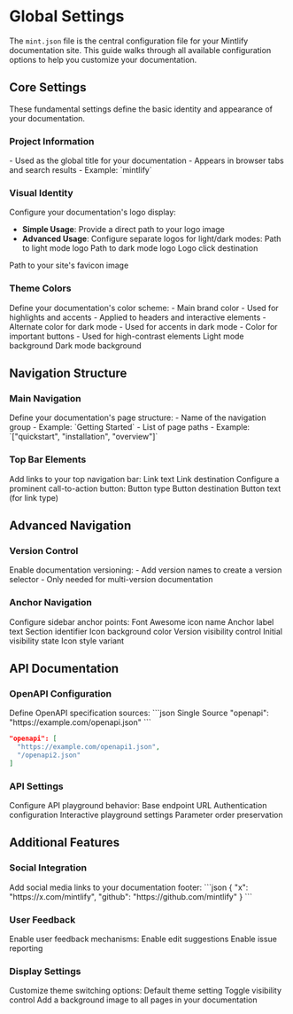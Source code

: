 # Global Settings

The `mint.json` file is the central configuration file for your Mintlify documentation site. This guide walks through all available configuration options to help you customize your documentation.

## Core Settings

These fundamental settings define the basic identity and appearance of your documentation.

### Project Information

<ResponseField name="name" type="string" required>
- Used as the global title for your documentation
- Appears in browser tabs and search results
- Example: `mintlify`
</ResponseField>

### Visual Identity

<ResponseField name="logo" type="string or object">
Configure your documentation's logo display:

- **Simple Usage**: Provide a direct path to your logo image
- **Advanced Usage**: Configure separate logos for light/dark modes:
  <Expandable title="Logo Options">
    <ResponseField name="light" type="string">Path to light mode logo</ResponseField>
    <ResponseField name="dark" type="string">Path to dark mode logo</ResponseField>
    <ResponseField name="href" type="string" default="/">Logo click destination</ResponseField>
  </Expandable>
</ResponseField>

<ResponseField name="favicon" type="string">
Path to your site's favicon image
</ResponseField>

### Theme Colors

<ResponseField name="colors" type="Colors">
Define your documentation's color scheme:

<Expandable title="Color Configuration">
    <ResponseField name="primary" type="string" required>
    - Main brand color
    - Used for highlights and accents
    - Applied to headers and interactive elements
    </ResponseField>
    <ResponseField name="light" type="string">
    - Alternate color for dark mode
    - Used for accents in dark mode
    </ResponseField>
    <ResponseField name="dark" type="string">
    - Color for important buttons
    - Used for high-contrast elements
    </ResponseField>
    <ResponseField name="background" type="object">
      <Expandable title="Background Colors">
        <ResponseField name="light" type="string" required>Light mode background</ResponseField>
        <ResponseField name="dark" type="string" required>Dark mode background</ResponseField>
      </Expandable>
    </ResponseField>
</Expandable>
</ResponseField>

## Navigation Structure

### Main Navigation

<ResponseField name="navigation" type="Navigation[]" required>
Define your documentation's page structure:
  <Expandable title="Navigation Structure">
    <ResponseField name="group" type="string">
    - Name of the navigation group
    - Example: `Getting Started`
    </ResponseField>
    <ResponseField name="pages" type="string[]">
    - List of page paths
    - Example: `["quickstart", "installation", "overview"]`
    </ResponseField>
  </Expandable>
</ResponseField>

### Top Bar Elements

<ResponseField name="topbarLinks" type="TopbarLink[]">
Add links to your top navigation bar:
  <Expandable title="TopbarLink Structure">
    <ResponseField name="name" type="string">Link text</ResponseField>
    <ResponseField name="url" type="string">Link destination</ResponseField>
  </Expandable>
</ResponseField>

<ResponseField name="topbarCtaButton" type="Call to Action">
Configure a prominent call-to-action button:
  <Expandable title="CTA Options">
    <ResponseField name="type" type={'"link" or "github"'} default="link">Button type</ResponseField>
    <ResponseField name="url" type="string">Button destination</ResponseField>
    <ResponseField name="name" type="string">Button text (for link type)</ResponseField>
  </Expandable>
</ResponseField>

## Advanced Navigation

### Version Control

<ResponseField name="versions" type="string[]">
Enable documentation versioning:
- Add version names to create a version selector
- Only needed for multi-version documentation
</ResponseField>

### Anchor Navigation

<ResponseField name="anchors" type="Anchor[]">
Configure sidebar anchor points:
  <Expandable title="Anchor Configuration">
    <ResponseField name="icon" type="string">Font Awesome icon name</ResponseField>
    <ResponseField name="name" type="string">Anchor label text</ResponseField>
    <ResponseField name="url" type="string">Section identifier</ResponseField>
    <ResponseField name="color" type="string">Icon background color</ResponseField>
    <ResponseField name="version" type="string">Version visibility control</ResponseField>
    <ResponseField name="isDefaultHidden" type="boolean" default="false">Initial visibility state</ResponseField>
    <ResponseField name="iconType" default="duotone" type="string">Icon style variant</ResponseField>
  </Expandable>
</ResponseField>

## API Documentation

### OpenAPI Configuration

<ResponseField name="openapi" type="string | string[]">
Define OpenAPI specification sources:

<CodeGroup>
```json Single Source
"openapi": "https://example.com/openapi.json"
```

```json Multiple Sources
"openapi": [
  "https://example.com/openapi1.json",
  "/openapi2.json"
]
```
</CodeGroup>
</ResponseField>

### API Settings

<ResponseField name="api" type="API">
Configure API playground behavior:
  <Expandable title="API Settings">
    <ResponseField name="baseUrl" type="string">Base endpoint URL</ResponseField>
    <ResponseField name="auth" type="Auth">Authentication configuration</ResponseField>
    <ResponseField name="playground" type="Playground">Interactive playground settings</ResponseField>
    <ResponseField name="maintainOrder" type="boolean">Parameter order preservation</ResponseField>
  </Expandable>
</ResponseField>

## Additional Features

### Social Integration

<ResponseField name="footerSocials" type="FooterSocials">
Add social media links to your documentation footer:
```json
{
  "x": "https://x.com/mintlify",
  "github": "https://github.com/mintlify"
}
```
</ResponseField>

### User Feedback

<ResponseField name="feedback" type="Feedback">
Enable user feedback mechanisms:
  <Expandable title="Feedback Options">
    <ResponseField name="suggestEdit" type="boolean" default="false">Enable edit suggestions</ResponseField>
    <ResponseField name="raiseIssue" type="boolean" default="false">Enable issue reporting</ResponseField>
  </Expandable>
</ResponseField>

### Display Settings

<ResponseField name="modeToggle" type="ModeToggle">
Customize theme switching options:
  <Expandable title="Mode Toggle Options">
    <ResponseField name="default" type={'"light" or "dark"'}>Default theme setting</ResponseField>
    <ResponseField name="isHidden" type="boolean" default="false">Toggle visibility control</ResponseField>
  </Expandable>
</ResponseField>

<ResponseField name="backgroundImage" type="string">
Add a background image to all pages in your documentation
</ResponseField>